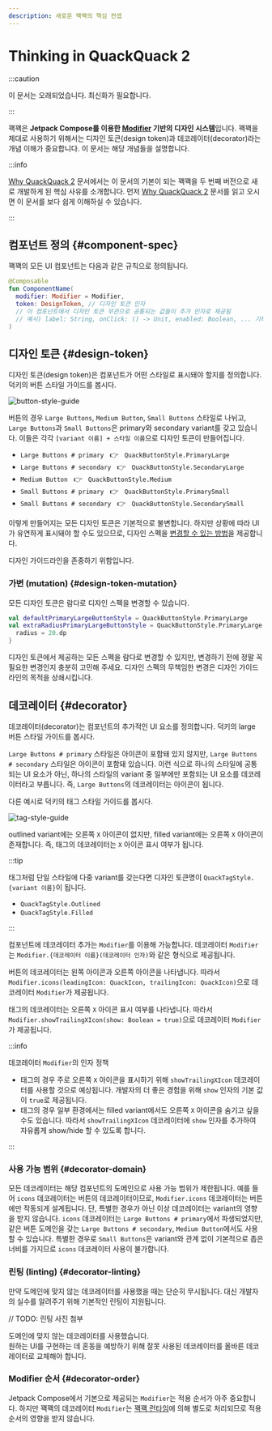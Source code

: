 ```yaml
---
description: 새로운 꽥꽥의 핵심 컨셉
---
```





# Thinking in QuackQuack 2

:::caution

이 문서는 오래되었습니다. 최신화가 필요합니다.

:::

꽥꽥은 **Jetpack Compose를 이용한 [Modifier](https://developer.android.com/reference/kotlin/androidx/compose/ui/Modifier) 기반의 디자인 시스템**입니다. 꽥꽥을 제대로 사용하기 위해서는 디자인 토큰(design token)과 데코레이터(decorator)라는 개념 이해가 중요합니다. 이 문서는 해당 개념들을 설명합니다.

:::info

[Why QuackQuack 2](why-adopt.mdx) 문서에서는 이 문서의 기본이 되는 꽥꽥을 두 번째 버전으로 새로 개발하게 된 핵심 사유를 소개합니다. 먼저 [Why QuackQuack 2](why-adopt.mdx) 문서를 읽고 오시면 이 문서를 보다 쉽게 이해하실 수 있습니다.

:::

## 컴포넌트 정의 {#component-spec}

꽥꽥의 모든 UI 컴포넌트는 다음과 같은 규칙으로 정의됩니다.

```kotlin
@Composable
fun ComponentName(
  modifier: Modifier = Modifier,
  token: DesignToken, // 디자인 토큰 인자
  // 이 컴포넌트에서 디자인 토큰 무관으로 공통되는 값들이 추가 인자로 제공됨
  // 예시) label: String, onClick: () -> Unit, enabled: Boolean, ... 기타 등등
)
```

## 디자인 토큰 {#design-token}

디자인 토큰(design token)은 컴포넌트가 어떤 스타일로 표시돼야 할지를 정의합니다. 덕키의 버튼 스타일 가이드를 봅시다.

![button-style-guide](images/button-style-guide.svg)

버튼의 경우 `Large Buttons`, `Medium Button`, `Small Buttons` 스타일로 나뉘고, `Large Buttons`과 `Small Buttons`은 primary와 secondary variant를 갖고 있습니다. 이들은 각각 `[variant 이름] + 스타일 이름`으로 디자인 토큰이 만들어집니다.

- `Large Buttons # primary` &nbsp;  👉 &nbsp; `QuackButtonStyle.PrimaryLarge`
- `Large Buttons # secondary` &nbsp;  👉 &nbsp; `QuackButtonStyle.SecondaryLarge`
- `Medium Button` &nbsp;  👉 &nbsp; `QuackButtonStyle.Medium`
- `Small Buttons # primary` &nbsp;  👉 &nbsp; `QuackButtonStyle.PrimarySmall`
- `Small Buttons # secondary` &nbsp;  👉 &nbsp; `QuackButtonStyle.SecondarySmall`

이렇게 만들어지는 모든 디자인 토큰은 기본적으로 <a className='immutable'>불변</a>합니다. 하지만 상황에 따라 UI가 유연하게 표시돼야 할 수도 있으므로, 디자인 스펙을 [변경할 수 있는 방법](#design-token-mutation)을 제공합니다.

<Tooltip anchorSelect=".immutable">디자인 가이드라인을 존중하기 위함입니다.</Tooltip>

### 가변 (mutation) {#design-token-mutation}

모든 디자인 토큰은 람다로 디자인 스펙을 변경할 수 있습니다.

```kotlin
val defaultPrimaryLargeButtonStyle = QuackButtonStyle.PrimaryLarge
val extraRadiusPrimaryLargeButtonStyle = QuackButtonStyle.PrimaryLarge {
  radius = 20.dp
}
```

디자인 토큰에서 제공하는 모든 스펙을 람다로 변경할 수 있지만, 변경하기 전에 정말 꼭 필요한 변경인지 충분히 고민해 주세요. 디자인 스펙의 무책임한 변경은 디자인 가이드라인의 목적을 상쇄시킵니다.

## 데코레이터 {#decorator}

데코레이터(decorator)는 컴포넌트의 추가적인 UI 요소를 정의합니다. 덕키의 large 버튼 스타일 가이드를 봅시다.

<LargeButtonStyleGuide width="70%" height="70%"/>

`Large Buttons # primary` 스타일은 아이콘이 포함돼 있지 않지만, `Large Buttons # secondary` 스타일은 아이콘이 포함돼 있습니다. 이런 식으로 하나의 스타일에 공통되는 UI 요소가 아닌, 하나의 스타일의 variant 중 일부에만 포함되는 UI 요소를 데코레이터라고 부릅니다. 즉, `Large Buttons`의 데코레이터는 아이콘이 됩니다.

다른 예시로 덕키의 태그 스타일 가이드를 봅시다.

![tag-style-guide](images/tag-style-guide.svg)

outlined variant에는 오른쪽 `X` 아이콘이 없지만, filled variant에는 오른쪽 `X` 아이콘이 존재합니다. 즉, 태그의 데코레이터는 `X` 아이콘 표시 여부가 됩니다.

:::tip

태그처럼 단일 스타일에 다중 variant를 갖는다면 디자인 토큰명이 `QuackTagStyle.{variant 이름}`이 됩니다.

- `QuackTagStyle.Outlined`
- `QuackTagStyle.Filled`

:::

컴포넌트에 데코레이터 추가는 `Modifier`를 이용해 가능합니다. 데코레이터 `Modifier`는 `Modifier.{데코레이터 이름}(데코레이터 인자)`와 같은 형식으로 제공됩니다.

버튼의 데코레이터는 왼쪽 아이콘과 오른쪽 아이콘을 나타냅니다. 따라서 `Modifier.icons(leadingIcon: QuackIcon, trailingIcon: QuackIcon)`으로 데코레이터 `Modifier`가 제공됩니다.

태그의 데코레이터는 오른쪽 `X` 아이콘 표시 여부를 나타냅니다. 따라서 `Modifier.showTrailingXIcon(show: Boolean = true)`으로 데코레이터 `Modifier`가 제공됩니다.

:::info

데코레이터 `Modifier`의 인자 정책

- 태그의 경우 주로 오른쪽 `X` 아이콘을 표시하기 위해 `showTrailingXIcon` 데코레이터를 사용할 것으로 예상됩니다. 개발자의 더 좋은 경험을 위해 `show` 인자의 기본 값이 `true`로 제공됩니다.
- 태그의 경우 일부 환경에서는 filled variant에서도 오른쪽 `X` 아이콘을 숨기고 싶을 수도 있습니다. 따라서 `showTrailingXIcon` 데코레이터에 `show` 인자를 추가하여 자유롭게 show/hide 할 수 있도록 합니다.

:::

### 사용 가능 범위 {#decorator-domain}

모든 데코레이터는 해당 컴포넌트의 도메인으로 사용 가능 범위가 제한됩니다. 예를 들어 `icons` 데코레이터는 버튼의 데코레이터이므로, `Modifier.icons` 데코레이터는 버튼에만 작동되게 설계됩니다. 단, 특별한 경우가 아닌 이상 데코레이터는 variant의 영향을 받지 않습니다. `icons` 데코레이터는 `Large Buttons # primary`에서 파생되었지만, 같은 버튼 도메인을 갖는 `Large Buttons # secondary`, `Medium Button`에서도 사용할 수 있습니다. 특별한 경우로 `Small Buttons`은 variant와 관계 없이 기본적으로 좁은 너비를 가지므로 `icons` 데코레이터 사용이 불가합니다.

### 린팅 (linting) {#decorator-linting}

만약 도메인에 맞지 않는 데코레이터를 사용했을 때는 단순히 무시됩니다. 대신 개발자의 <a className='mistake'>실수</a>를 알려주기 위해 기본적인 린팅이 지원됩니다.

// TODO: 린팅 사진 첨부

<Tooltip anchorSelect=".mistake">도메인에 맞지 않는 데코레이터를 사용했습니다.<br/>원하는 UI를 구현하는 데 혼동을 예방하기 위해 잘못 사용된 데코레이터를 올바른 데코레이터로 교체해야 합니다.</Tooltip>

### Modifier 순서 {#decorator-order}

Jetpack Compose에서 기본으로 제공되는 `Modifier`는 적용 순서가 아주 중요합니다. 하지만 꽥꽥의 데코레이터 `Modifier`는 [꽥꽥 런타임](/guides/runtime.mdx)에 의해 별도로 처리되므로 적용 순서의 영향을 받지 않습니다.
